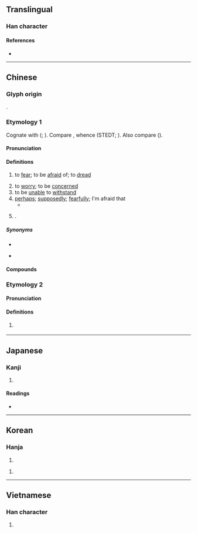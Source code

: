 {{character info}}
==Translingual==
{{stroke order|strokes=8}}

===Han character===
{{Han char|rn=61|rad=心|as=05|sn=8|four=96000|canj=PHA|ids=⿰忄白}}

====References====
* {{Han ref|kx=0380.160|dkj=10448|dj=0708.160|hdz=42287.010|uh=6015|ud=24597|bh=A9C8|bd=43464}}

----

==Chinese==
{{zh-forms}}

===Glyph origin===
{{Han etym}}
{{Han compound|心|白|ls=psc|c1=s|c2=p|t1=heart}}.

===Etymology 1===
Cognate with {{och-l|怖}} ({{zh-ref|Wang, 1982}}; {{zh-ref|Schuessler, 2007}}). Compare {{cog|tbq-kuk-pro|*phoo(k/ŋ)||to startle; to alarm; to wake up}}, whence {{cog|lus|phâwk||to startle; to frighten}} (STEDT; {{zh-ref|Schuessler, 2007}}). Also compare {{cog|mkh-mnc-pro|*phiic||to be afraid}} ({{zh-ref|Schuessler, 2007}}).

====Pronunciation====
{{zh-pron
|m=pà
|m-s=pa4
|dg=па3
|c=paa3
|c-t=pa1
|g=pa3
|h=pfs=pha;gd=pa4
|j=pa3
|mb=pa̿
|md=pá
|mn=ml,twv:phàⁿ/tw:phà
|mn-t=pan3
|w=2pho
|x=pa4
|mc=1
|oc=1
|ma=y
|ca=LL-Q9186-Justinrleung-怕.wav
|cat=v,adv,pn
}}

====Definitions====
{{zh-hanzi}}

# to [[fear]]; to be [[afraid]] of; to [[dread]]
#: {{zh-x|不要 怕！|Don't be afraid!}}
#: {{zh-x|怕 針 怕 血|to '''fear''' needles and blood|C}}
#: {{zh-x|佢 已經 怕 咗 你。|He/she already dreads you|C}}
# to [[worry]]; to be [[concern]]ed
# to be [[unable]] to [[withstand]]
# [[perhaps]]; [[supposedly]]; [[fearfully]]; I'm afraid that
#* {{zh-x|我 自己 確信，我 是 贊成 世界語 的，贊成 的 時候 也 很 早，怕 有 二十 來 年 吧。||ref='''1936''' [2011], {{w|Lu Xun}}, in {{lang|zh|李新宇}}, {{lang|zh|周海婴}} (ed.), {{lang|zh|鲁迅大全集（第10卷）}}, Wuhan: {{lang|zh|长江文艺出版社}}, {{ISBN|9787535444042}}, p. 182}}
# {{surname|zh}}.

=====Synonyms=====
* {{sense|to fear}}
{{zh-syn-saurus|害怕}}
{{zh-dial|害怕}}
* {{sense|to worry}}
{{zh-syn-saurus|擔心}}

====Compounds====
{{zh-der|不怕|不怕臊|受怕擔憂|只怕|可怕|哪怕|嚇怕|害怕|後怕|心驚膽怕|怕三怕四|怕不|怕不大|怕不待|怕不是|怕不道|怕事|怕人|怕人子|怕人設設|怕勢勢|怕怕|怕怖|怕懼|怕敢|怕是|怕死貪生|怕生|怕硬欺軟|怕羞|怕臊|怕道|怕長怕短|恐怕|懼怕|拈輕怕重|擔驚受怕|敢怕|欺善怕惡|欺軟怕硬|深怕|生怕|耽驚受怕|貪生怕死|那怕|駭怕|驚怕|鬼怕惡人}}

===Etymology 2===

====Pronunciation====
{{zh-pron
|m=bó
|mc=2
|oc=2
|cat=a
}}

====Definitions====
{{zh-hanzi}}

# {{lb|zh|literary}} {{zh-alt-form|泊|[[indifferent]] to [[fame]] or [[gain]]}}

{{zh-cat|Beginning|Elementary|Emotions}}

----

==Japanese==

===Kanji===
{{ja-kanji|grade=|rs=心05}}

# {{rfdef|ja|sort=心05}}

====Readings====
* {{ja-readings
|goon=へ
|kanon=は
|kun=おそ-れる
}}

----

==Korean==

===Hanja===
{{ko-hanja|두려워하다|두려워할|파}}

# {{rfdef|ko|sort=心05}}

{{ko-hanja|담담하다|담담할|백}}

# {{rfdef|ko|sort=心05}}

----

==Vietnamese==

===Han character===
{{vi-readings|reading=phạ|rs=心05}}

# {{rfdef|vi|sort=心05}}